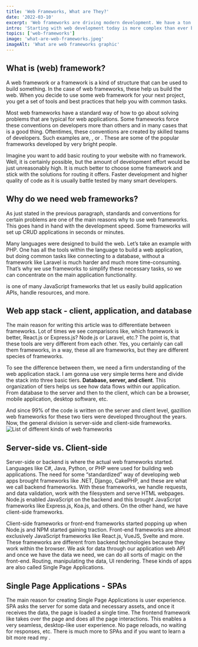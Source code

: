 ```yaml
---
title: 'Web Frameworks, What are They?'
date: '2022-03-10'
excerpt: 'Web frameworks are driving modern development. We have a ton of front-end and back-end frameworks to choose from, but what really are web frameworks?'
intro: 'Starting with web development today is more complex than ever before. This is partly due to the explosion of web frameworks available to us as developers. JavaScript especially brought this trend. There is even website counting how many days since last JS framework has been released. But what is a web framework?'
topics: ['web-frameworks']
image: 'what-are-web-frameworks.jpeg'
imageAlt: 'What are web frameworks graphic'
---
```


## What is (web) framework?

A web framework or a framework is a kind of structure that can be used to build something. In the case of web frameworks, these help us build the web. When you decide to use some web framework for your next project, you get a set of tools and best practices that help you with common tasks.

Most web frameworks have a standard way of how to go about solving problems that are typical for web applications. Some frameworks force these conventions on developers more than others and in many cases that is a good thing. Oftentimes, these conventions are created by skilled teams of developers. Such examples are, <MdLink url='https://nextjs.org/' text='Next.js' />, <MdLink url='https://rubyonrails.org/' text='Ruby on Rails' /> or <MdLink url='https://laravel.com/' text='Laravel' />. These are some of the popular frameworks developed by very bright people.

Imagine you want to add basic routing to your website with no framework. Well, it is certainly possible, but the amount of development effort would be just unreasonably high. It is much better to choose some framework and stick with the solutions for routing it offers. Faster development and higher quality of code as it is usually battle tested by many smart developers.

## Why do we need web frameworks?

As just stated in the previous paragraph, standards and conventions for certain problems are one of the main reasons why to use web frameworks. This goes hand in hand with the development speed. Some frameworks will set up CRUD applications in seconds or minutes.

Many languages were designed to build the web. Let’s take an example with PHP. One has all the tools within the language to build a web application, but doing common tasks like connecting to a database, without a framework like Laravel is much harder and much more time-consuming. That’s why we use frameworks to simplify these necessary tasks, so we can concentrate on the main application functionality.

<MdLink url='https://expressjs.com/' text='Express.js' /> is one of many JavaScript
frameworks that let us easily build application APIs, handle resources, and more.

## Web app stack - client, application, and database

The main reason for writing this article was to differentiate between frameworks. Lot of times we see comparisons like, which framework is better, React.js or Express.js? Node.js or Laravel, etc.? The point is, that these tools are very different from each other. Yes, you certainly can call them frameworks, in a way, these all are frameworks, but they are different species of frameworks.

To see the difference between them, we need a firm understanding of the web application stack. I am gonna use very simple terms here and divide the stack into three basic tiers. **Database, server, and client**. This organization of tiers helps us see how data flows within our application. From database to the server and then to the client, which can be a browser, mobile application, desktop software, etc.

And since 99% of the code is written on the server and client level, gazillion web frameworks for these two tiers were developed throughout the years. Now, the general division is server-side and client-side frameworks. ![List of different kinds of web frameworks](/images/articles/web-frameworks.jpeg 'Different web frameworks')

## Server-side vs. Client-side

Server-side or backend is where the actual web frameworks started. Languages like C#, Java, Python, or PHP were used for building web applications. The need for some “standardized” way of developing web apps brought frameworks like .NET, Django, CakePHP, and these are what we call backend frameworks. With these frameworks, we handle requests, and data validation, work with the filesystem and serve HTML webpages. Node.js enabled JavaScript on the backend and this brought JavaScript frameworks like Express.js, Koa.js, and others. On the other hand, we have client-side frameworks.

Client-side frameworks or front-end frameworks started popping up when Node.js and NPM started gaining traction. Front-end frameworks are almost exclusively JavaScript frameworks like React.js, VueJS, Svelte and more. These frameworks are different from backend technologies because they work within the browser. We ask for data through our application web API and once we have the data we need, we can do all sorts of magic on the front-end. Routing, manipulating the data, UI rendering. These kinds of apps are also called Single Page Applications.

## Single Page Applications - SPAs

The main reason for creating Single Page Applications is user experience. SPA asks the server for some data and necessary assets, and once it receives the data, the page is loaded a single time. The frontend framework like <MdLink url='https://reactjs.org/' text='React.js' /> takes over the page and does all the page interactions. This enables a very seamless, desktop-like user experience. No page reloads, no waiting for responses, etc. There is much more to SPAs and if you want to learn a bit more read my <MdLinkInternal url='/articles/single-page-application-example' text='article on Single Page Applications' />.
